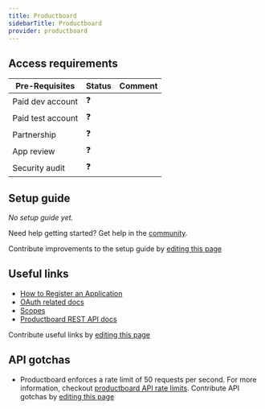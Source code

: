 ```yaml
---
title: Productboard
sidebarTitle: Productboard
provider: productboard
---
```



<Overview />
<PreBuiltTooling />
<PreBuiltUseCases />

## Access requirements
| Pre-Requisites | Status | Comment|
| - | - | - |
| Paid dev account | ❓ |  |
| Paid test account | ❓ |  |
| Partnership | ❓ | |
| App review | ❓ |  |
| Security audit | ❓ | |


## Setup guide

_No setup guide yet._

<Tip>Need help getting started? Get help in the [community](https://nango.dev/slack).</Tip>

<Note>Contribute improvements to the setup guide by [editing this page](https://github.com/nangohq/nango/tree/master/docs-v2/integrations/all/productboard.mdx)</Note>


## Useful links

-   [How to Register an Application](https://developer.productboard.com/docs/how-to-integrate-with-productboard-via-oauth2-developer-documentation#registering-an-oauth2-application)
-   [OAuth related docs](https://developer.productboard.com/docs/how-to-integrate-with-productboard-via-oauth2-developer-documentation)
-   [Scopes](https://developer.productboard.com/docs/how-to-integrate-with-productboard-via-oauth2-developer-documentation#access-scopes)
-   [Productboard REST API docs](https://developer.productboard.com/reference/introduction)

<Note>Contribute useful links by [editing this page](https://github.com/nangohq/nango/tree/master/docs-v2/integrations/all/productboard.mdx)</Note>

## API gotchas
-   Productboard enforces a rate limit of 50 requests per second. For more information, checkout [productboard API rate limits](https://developer.productboard.com/reference/rate-limiting).
<Note>Contribute API gotchas by [editing this page](https://github.com/nangohq/nango/tree/master/docs-v2/integrations/all/productboard.mdx)</Note>
